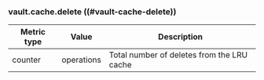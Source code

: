 ### vault.cache.delete ((#vault-cache-delete))

Metric type | Value      | Description
----------- | ---------- | -----------
counter     | operations | Total number of deletes from the LRU cache